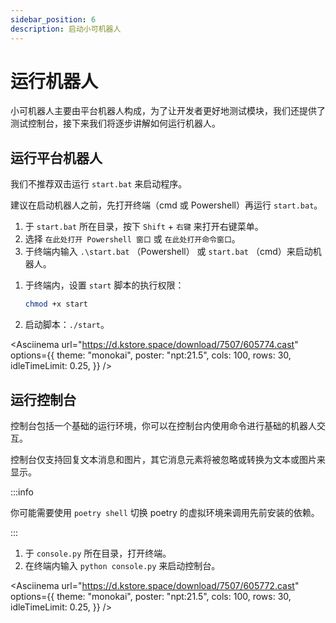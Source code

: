 ```yaml
---
sidebar_position: 6
description: 启动小可机器人
---
```



# 运行机器人

小可机器人主要由平台机器人构成，为了让开发者更好地测试模块，我们还提供了测试控制台，接下来我们将逐步讲解如何运行机器人。

## 运行平台机器人

<Tabs groupId="operating-systems">
<TabItem value="win" label="Windows" default>

我们不推荐双击运行 `start.bat` 来启动程序。

建议在启动机器人之前，先打开终端（cmd 或 Powershell）再运行 `start.bat`。

1. 于 `start.bat` 所在目录，按下 `Shift` + `右键` 来打开右键菜单。
2. 选择 `在此处打开 Powershell 窗口` 或 `在此处打开命令窗口`。
3. 于终端内输入 `.\start.bat` （Powershell） 或 `start.bat` （cmd）来启动机器人。

</TabItem>
<TabItem value="linux" label="Linux">

1. 于终端内，设置 `start` 脚本的执行权限：

   ```sh
   chmod +x start
   ```

2. 启动脚本：`./start`。

</TabItem>
</Tabs>

<Asciinema
    url="https://d.kstore.space/download/7507/605774.cast"
    options={{
        theme: "monokai",
        poster: "npt:21.5",
        cols: 100,
        rows: 30,
        idleTimeLimit: 0.25,
    }}
/>

## 运行控制台

控制台包括一个基础的运行环境，你可以在控制台内使用命令进行基础的机器人交互。

控制台仅支持回复文本消息和图片，其它消息元素将被忽略或转换为文本或图片来显示。

:::info

你可能需要使用 `poetry shell` 切换 poetry 的虚拟环境来调用先前安装的依赖。

:::

1. 于 `console.py` 所在目录，打开终端。
2. 在终端内输入 `python console.py` 来启动控制台。

<Asciinema
    url="https://d.kstore.space/download/7507/605772.cast"
    options={{
        theme: "monokai",
        poster: "npt:21.5",
        cols: 100,
        rows: 30,
        idleTimeLimit: 0.25,
    }}
/>
